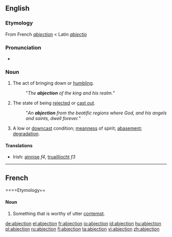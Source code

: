 ==English==

===Etymology===
From French ''[[abjection#French|abjection]]'' < Latin ''[[abjectio]]''

===Pronunciation===
* {{IPA|/æbˈdʒɛkʃən/}}

===Noun===
{{en-noun}}

# The act of bringing down or [[humbling]].
#: "''The '''abjection''' of the king and his realm.''"
# {{uncommon}} The state of being [[rejected]] or [[cast out]].
#: "''An '''abjection''' from the beatific regions where God, and his angels and saints, dwell forever.''"
# A low or [[downcast]] condition; [[meanness]] of spirit; [[abasement]]; [[degradation]].

====Translations====
{{trans-top|the act of bringing down or humbling}}
{{trans-mid}}
{{trans-bottom}}

{{trans-top|the state of being rejected or cast out}}
{{trans-mid}}
{{trans-bottom}}

{{trans-top|a low or downcast condition}}
* Irish: [[ainnise]] ''f4'', [[truaillíocht]] ''f3''
{{trans-mid}}
{{trans-bottom}}

----
==French==
====Etymology==
{{suffix|abject|tion}}
====Noun====
{{fr-noun|f}}
# {{literary|lang=fr}} Something that is worthy of utter [[contempt]].

[[de:abjection]]
[[el:abjection]]
[[fr:abjection]]
[[io:abjection]]
[[id:abjection]]
[[hu:abjection]]
[[pl:abjection]]
[[ru:abjection]]
[[fi:abjection]]
[[ta:abjection]]
[[vi:abjection]]
[[zh:abjection]]